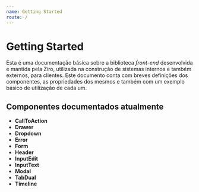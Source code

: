 ```yaml
---
name: Getting Started
route: /
---
```


# Getting Started

Esta é uma documentação básica sobre a biblioteca *front-end* desenvolvida e mantida pela Ziro, utilizada na construção de sistemas internos e também externos, para clientes. Este documento conta com breves definições dos componentes, as propriedades dos mesmos e também com um exemplo básico de utilização de cada um.

## Componentes documentados atualmente

- **CallToAction**
- **Drawer**
- **Dropdown**
- **Error**
- **Form**
- **Header**
- **InputEdit**
- **InputText**
- **Modal**
- **TabDual**
- **Timeline**